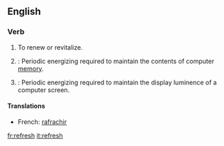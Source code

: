 ==English==

===Verb===
{{en-infl-reg-sibilant|refresh||}}
# To renew or revitalize.
# {{computing}}: Periodic energizing required to maintain the contents of computer [[memory]].
# {{computing}}: Periodic energizing required to maintain the display luminence of a computer screen.<!--Or TV screen, or portable DVD player, or... -->

====Translations====
*French: [[rafrachir]]

[[fr:refresh]]
[[it:refresh]]